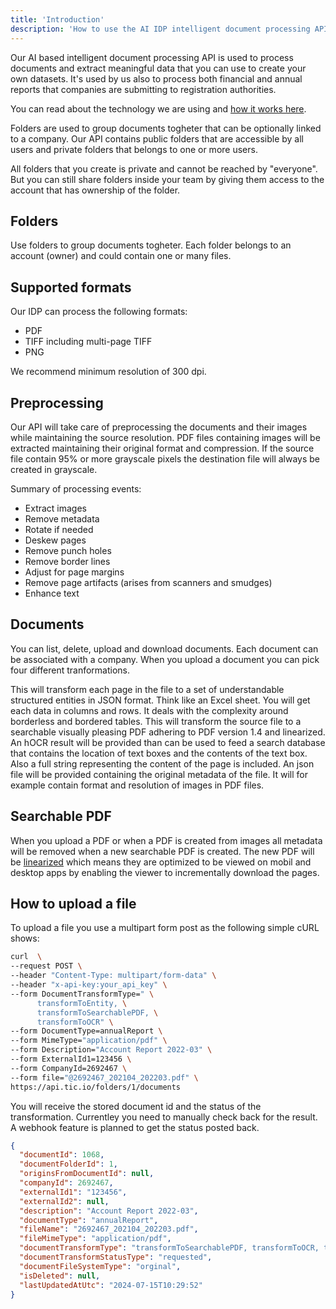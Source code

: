 ```yaml
---
title: 'Introduction'
description: 'How to use the AI IDP intelligent document processing API'
---
```


Our AI based intelligent document processing API is used to process documents and extract
meaningful data that you can use to create your own datasets. It's used by us also to process
both financial and annual reports that companies are submitting to registration authorities.

You can read about the technology we are using and [how it works here](/technology/ai-intelligent-document-processing).

Folders are used to group documents togheter that can be optionally linked to a company. Our API
contains public folders that are accessible by all users and private folders that belongs
to one or more users.

All folders that you create is private and cannot be reached by "everyone". But you can still share
folders inside your team by giving them access to the account that has ownership of the folder.

## Folders

Use folders to group documents togheter. Each folder belongs to an account (owner) and could contain one or many
files.

## Supported formats

Our IDP can process the following formats:

- PDF
- TIFF including multi-page TIFF
- PNG

We recommend minimum resolution of 300 dpi.

## Preprocessing

Our API will take care of preprocessing the documents and their images while maintaining the source resolution. PDF
files containing images will be extracted maintaining their original format and compression. If the source file
contain 95% or more grayscale pixels the destination file will always be created in grayscale.

Summary of processing events:

- Extract images
- Remove metadata
- Rotate if needed
- Deskew pages
- Remove punch holes
- Remove border lines
- Adjust for page margins
- Remove page artifacts (arises from scanners and smudges)
- Enhance text

## Documents

You can list, delete, upload and download documents. Each document can be associated with a company. When you upload
a document you can pick four different tranformations.

<CardGroup cols={2}>
  <Card title='transformToEntity' icon='file-excel'>
    This will transform each page in the file to a set of understandable
    structured entities in JSON format. Think like an Excel sheet. You will get
    each data in columns and rows. It deals with the complexity around
    borderless and bordered tables.
  </Card>
  <Card title='transformToSearchablePDF' icon='file-pdf'>
    This will transform the source file to a searchable visually pleasing PDF
    adhering to PDF version 1.4 and linearized.
  </Card>
  <Card title='transformToOCR' icon='file-import'>
    An hOCR result will be provided than can be used to feed a search database
    that contains the location of text boxes and the contents of the text box.
    Also a full string representing the content of the page is included.
  </Card>
  <Card title='transformToMetadata' icon='book'>
    An json file will be provided containing the original metadata of the file.
    It will for example contain format and resolution of images in PDF files.
  </Card>
</CardGroup>

## Searchable PDF

When you upload a PDF or when a PDF is created from images all metadata will be removed when a new searchable
PDF is created. The new PDF will be [linearized](https://developer.adobe.com/document-services/docs/overview/pdf-services-api/howtos/linearize-pdf/)
which means they are optimized to be viewed on mobil and desktop apps by enabling the viewer to incrementally download the pages.

## How to upload a file

To upload a file you use a multipart form post as the following simple cURL shows:

```bash cURL
curl  \
--request POST \
--header "Content-Type: multipart/form-data" \
--header "x-api-key:your_api_key" \
--form DocumentTransformType=" \
      transformToEntity, \
      transformToSearchablePDF, \
      transformToOCR" \
--form DocumentType=annualReport \
--form MimeType="application/pdf" \
--form Description="Account Report 2022-03" \
--form ExternalId1=123456 \
--form CompanyId=2692467 \
--form file="@2692467_202104_202203.pdf" \
https://api.tic.io/folders/1/documents
```

You will receive the stored document id and the status of the transformation. Currentley you need to manually
check back for the result. A webhook feature is planned to get the status posted back.

```json Response
{
  "documentId": 1068,
  "documentFolderId": 1,
  "originsFromDocumentId": null,
  "companyId": 2692467,
  "externalId1": "123456",
  "externalId2": null,
  "description": "Account Report 2022-03",
  "documentType": "annualReport",
  "fileName": "2692467_202104_202203.pdf",
  "fileMimeType": "application/pdf",
  "documentTransformType": "transformToSearchablePDF, transformToOCR, transformToEntity",
  "documentTransformStatusType": "requested",
  "documentFileSystemType": "orginal",
  "isDeleted": null,
  "lastUpdatedAtUtc": "2024-07-15T10:29:52"
}
```
